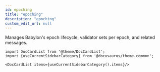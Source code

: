 ```yaml
---
id: epoching
title: "epoching"
description: "epoching"
custom_edit_url: null
---
```




Manages Babylon's epoch lifecycle, validator sets per epoch, and related messages.



```mdx-code-block
import DocCardList from '@theme/DocCardList';
import {useCurrentSidebarCategory} from '@docusaurus/theme-common';

<DocCardList items={useCurrentSidebarCategory().items}/>
```
      